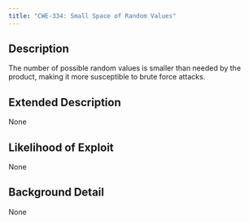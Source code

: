 ```yaml
---
title: "CWE-334: Small Space of Random Values"
---
```


## Description
The number of possible random values is smaller than needed by the product, making it more susceptible to brute force attacks.

## Extended Description
None

## Likelihood of Exploit
None

## Background Detail
None
        
